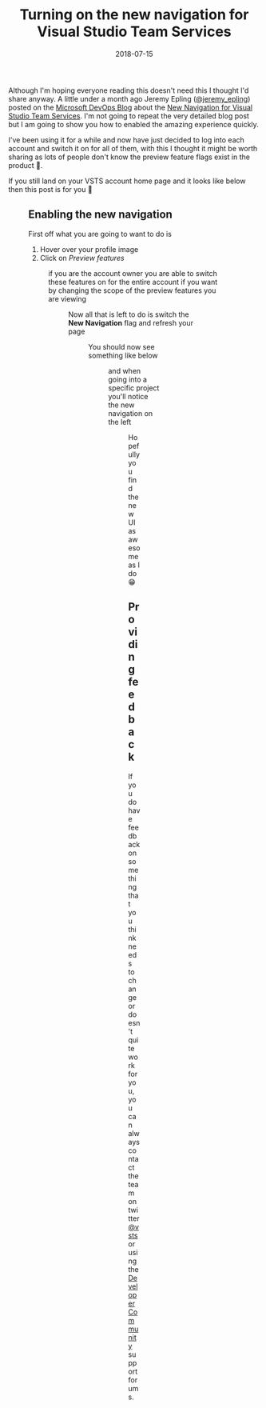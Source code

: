 ﻿---
title: 'Turning on the new navigation for Visual Studio Team Services'
date: 2018-07-15
tags: ['VSTS / TFS', 'Just longer than a tweet', 'VSTS', 'Preview Features']
draft: false
summary: 'Although I''m hoping everyone reading this doesn''t need this I thought I''d share anyway. A little under a month ago Jeremy Epling (@jeremy_epling) posted on the Microsoft DevOps Blog about the New Navigation for Visual Studio Team Services. I''m not going to repeat the very detailed blog post but I am going to show you how to enabled the amazing experience quickly.'
---


Although I'm hoping everyone reading this doesn't need this I thought I'd share anyway. A little under a month ago Jeremy Epling ([@jeremy_epling](https://twitter.com/jeremy_epling)) posted on the [Microsoft DevOps Blog](https://blogs.msdn.microsoft.com/devops) about the [New Navigation for Visual Studio Team Services](https://blogs.msdn.microsoft.com/devops/2018/06/19/new-navigation/). I'm not going to repeat the very detailed blog post but I am going to show you how to enabled the amazing experience quickly.

I've been using it for a while and now have just decided to log into each account and switch it on for all of them, with this I thought it might be worth sharing as lots of people don't know the preview feature flags exist in the product 🙂.

If you still land on your VSTS account home page and it looks like below then this post is for you 🙂

<Figure key="/images/68c00c18733f4fc9a091ebdea4122e1e.png" src="/images/68c00c18733f4fc9a091ebdea4122e1e.png" alt="VSTS account home page with old navigation" width="0" height="0" caption="VSTS account home page with old navigation" />

## Enabling the new navigation 

First off what you are going to want to do is 

1. Hover over your profile image
2. Click on *Preview features*

<Figure key="/images/b75a31727cfe4ad983a4ba2d539e508a.png" src="/images/b75a31727cfe4ad983a4ba2d539e508a.png" alt="VSTS profile menu with Preview features highlighted" width="0" height="0" caption="VSTS profile menu with Preview features highlighted" />

if you are the account owner you are able to switch these features on for the entire account if you want by changing the scope of the preview features you are viewing

<Figure key="/images/b45261e55d24465089f06c606e5704c5.png" src="/images/b45261e55d24465089f06c606e5704c5.png" alt="VSTS Preview features scope selection" width="0" height="0" caption="VSTS Preview features scope selection, allowing enabling for the entire account" />

Now all that is left to do is switch the **New Navigation** flag and refresh your page

<Figure key="/images/013fa7fb634445e892d0b2411622a745.png" src="/images/013fa7fb634445e892d0b2411622a745.png" alt="VSTS Preview features with New Navigation toggle switched on" width="0" height="0" caption="VSTS Preview features with New Navigation toggle switched on" />

You should now see something like below

<Figure key="/images/b3d6a5e3a25e4e588d501766dde5ef3f.png" src="/images/b3d6a5e3a25e4e588d501766dde5ef3f.png" alt="VSTS account home page with new navigation" width="0" height="0" caption="VSTS account home page with new navigation" />

and when going into a specific project you'll notice the new navigation on the left

<Figure key="/images/06fe176a13d942aa9fffd462b3edbe9e.png" src="/images/06fe176a13d942aa9fffd462b3edbe9e.png" alt="VSTS project page with new navigation on the left" width="0" height="0" caption="VSTS project page with new navigation on the left" />

Hopefully you find the new UI as awesome as I do 😁

## Providing feedback

If you do have feedback on something that you think needs to change or doesn't quite work for you, you can always contact the team on twitter [@vsts](https://twitter.com/vsts) or using the [Developer Community](https://developercommunity.visualstudio.com/spaces/21/index.html) support forums.

